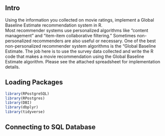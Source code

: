 ## Intro
Using the information you collected on movie ratings, implement a Global Baseline Estimate recommendation system in R.  
Most recommender systems use personalized algorithms like “content management” and “item-item collaborative filtering.” Sometimes non-personalized recommenders are also useful or necessary. One of the best non-personalized recommender system algorithms is the “Global Baseline Estimate.
The job here is to use the survey data collected and write the R code that makes a movie recommendation using the Global Baseline Estimate algorithm.  Please see the attached spreadsheet for implementation details.


## Loading Packages
```r
library(RPostgreSQL)
library(RPostgres)
library(DBI)
library(dbplyr)
library(tidyverse)

```



## Connecting to SQL Database